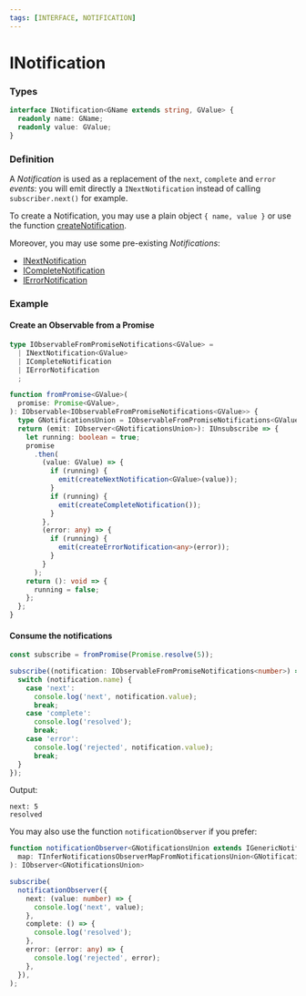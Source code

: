 ```yaml
---
tags: [INTERFACE, NOTIFICATION]
---
```


# INotification

### Types

```ts
interface INotification<GName extends string, GValue> {
  readonly name: GName;
  readonly value: GValue;
}
```

### Definition

A *Notification* is used as a replacement of the `next`, `complete` and `error` *events*:
you will emit directly a `INextNotification` instead of calling `subscriber.next()` for example.

To create a Notification, you may use a plain object `{ name, value }` or use the
function [createNotification](/docs/reference/create-notification/).

Moreover, you may use some pre-existing *Notifications*:

- [INextNotification](/docs/reference/next-notification/)
- [ICompleteNotification](/docs/reference/complete-notification/)
- [IErrorNotification](/docs/reference/error-notification/)

### Example

#### Create an Observable from a Promise

```ts
type IObservableFromPromiseNotifications<GValue> =
  | INextNotification<GValue>
  | ICompleteNotification
  | IErrorNotification
  ;

function fromPromise<GValue>(
  promise: Promise<GValue>,
): IObservable<IObservableFromPromiseNotifications<GValue>> {
  type GNotificationsUnion = IObservableFromPromiseNotifications<GValue>;
  return (emit: IObserver<GNotificationsUnion>): IUnsubscribe => {
    let running: boolean = true;
    promise
      .then(
        (value: GValue) => {
          if (running) {
            emit(createNextNotification<GValue>(value));
          }
          if (running) {
            emit(createCompleteNotification());
          }
        },
        (error: any) => {
          if (running) {
            emit(createErrorNotification<any>(error));
          }
        }
      );
    return (): void => {
      running = false;
    };
  };
}
```

#### Consume the notifications

```ts
const subscribe = fromPromise(Promise.resolve(5));

subscribe((notification: IObservableFromPromiseNotifications<number>) => {
  switch (notification.name) {
    case 'next':
      console.log('next', notification.value);
      break;
    case 'complete':
      console.log('resolved');
      break;
    case 'error':
      console.log('rejected', notification.value);
      break;
  }
});
```

Output:

```text
next: 5
resolved
```

[//]: # (TODO doc)

You may also use the function `notificationObserver` if you prefer:

```ts
function notificationObserver<GNotificationsUnion extends IGenericNotification>(
  map: TInferNotificationsObserverMapFromNotificationsUnion<GNotificationsUnion>,
): IObserver<GNotificationsUnion>
```

```ts
subscribe(
  notificationObserver({
    next: (value: number) => {
      console.log('next', value);
    },
    complete: () => {
      console.log('resolved');
    },
    error: (error: any) => {
      console.log('rejected', error);
    },
  }),
);
```
